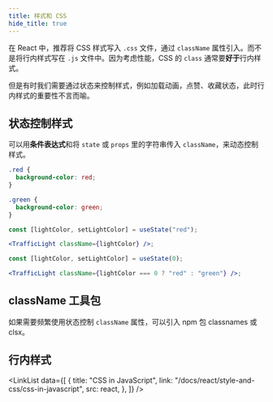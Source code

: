 ```yaml
---
title: 样式和 CSS
hide_title: true
---
```



<FeatureIcon src={react} title="样式和 CSS" />

在 React 中，推荐将 CSS 样式写入 `.css` 文件，通过 `className` 属性引入。而不是将行内样式写在 `.js` 文件中。因为考虑性能，CSS 的 `class` 通常要**好于**行内样式。

但是有时我们需要通过状态来控制样式，例如加载动画，点赞、收藏状态，此时行内样式的重要性不言而喻。

## 状态控制样式

可以用**条件表达式**和将 `state` 或 `props` 里的字符串传入 `className`，来动态控制样式。

```css title=".css"
.red {
  background-color: red;
}

.green {
  background-color: green;
}
```

```jsx {3} title="TrafficLight.js"
const [lightColor, setLightColor] = useState("red");

<TrafficLight className={lightColor} />;
```

```jsx {3} title="TrafficLight.js"
const [lightColor, setLightColor] = useState(0);

<TrafficLight className={lightColor === 0 ? "red" : "green"} />;
```

## className 工具包

如果需要频繁使用状态控制 `className` 属性，可以引入 npm 包 <HyperLink link="/docs/npm/classnames" bold>classnames</HyperLink> 或 <HyperLink link="/docs/npm/clsx" bold>clsx</HyperLink>。

## 行内样式

<LinkList
  data={[
    {
      title: "CSS in JavaScript",
      link: "/docs/react/style-and-css/css-in-javascript",
      src: react,
    },
  ]}
/>
